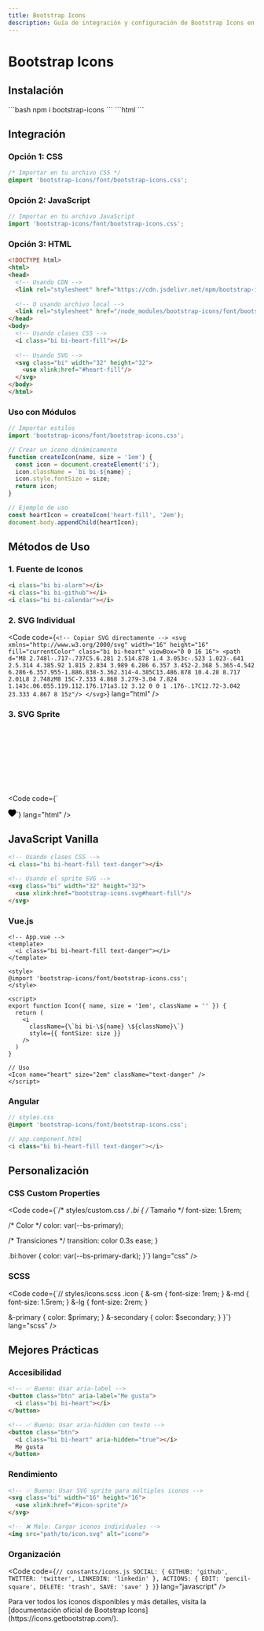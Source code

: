 ```yaml
---
title: Bootstrap Icons
description: Guía de integración y configuración de Bootstrap Icons en tu proyecto
---
```



# Bootstrap Icons <Badge text="Configuración" variant="success" />

## Instalación <Badge text="Paso 1" variant="note" />

<Tabs>
  <TabItem label="npm">
    ```bash
    npm i bootstrap-icons
    ```
  </TabItem>
  <TabItem label="CDN">
    ```html
    <link rel="stylesheet" href="https://cdn.jsdelivr.net/npm/bootstrap-icons@1.10.0/font/bootstrap-icons.css">
    ```
  </TabItem>
</Tabs>

## Integración <Badge text="Paso 2" variant="note" />

### Opción 1: CSS
```css
/* Importar en tu archivo CSS */
@import 'bootstrap-icons/font/bootstrap-icons.css';
```

### Opción 2: JavaScript
```javascript
// Importar en tu archivo JavaScript
import 'bootstrap-icons/font/bootstrap-icons.css';
```

### Opción 3: HTML
```html
<!DOCTYPE html>
<html>
<head>
  <!-- Usando CDN -->
  <link rel="stylesheet" href="https://cdn.jsdelivr.net/npm/bootstrap-icons@1.10.0/font/bootstrap-icons.css">
  
  <!-- O usando archivo local -->
  <link rel="stylesheet" href="/node_modules/bootstrap-icons/font/bootstrap-icons.css">
</head>
<body>
  <!-- Usando clases CSS -->
  <i class="bi bi-heart-fill"></i>
  
  <!-- Usando SVG -->
  <svg class="bi" width="32" height="32">
    <use xlink:href="#heart-fill"/>
  </svg>
</body>
</html>
```

### Uso con Módulos
```javascript
// Importar estilos
import 'bootstrap-icons/font/bootstrap-icons.css';

// Crear un icono dinámicamente
function createIcon(name, size = '1em') {
  const icon = document.createElement('i');
  icon.className = `bi bi-${name}`;
  icon.style.fontSize = size;
  return icon;
}

// Ejemplo de uso
const heartIcon = createIcon('heart-fill', '2em');
document.body.appendChild(heartIcon);
```

## Métodos de Uso <Badge text="Paso 3" variant="note" />

### 1. Fuente de Iconos
```html
<i class="bi bi-alarm"></i>
<i class="bi bi-github"></i>
<i class="bi bi-calendar"></i>
```

### 2. SVG Individual
<Code code={`<!-- Copiar SVG directamente -->
<svg xmlns="http://www.w3.org/2000/svg" width="16" height="16" fill="currentColor" class="bi bi-heart" viewBox="0 0 16 16">
  <path d="M8 2.748l-.717-.737C5.6.281 2.514.878 1.4 3.053c-.523 1.023-.641 2.5.314 4.385.92 1.815 2.834 3.989 6.286 6.357 3.452-2.368 5.365-4.542 6.286-6.357.955-1.886.838-3.362.314-4.385C13.486.878 10.4.28 8.717 2.01L8 2.748zM8 15C-7.333 4.868 3.279-3.04 7.824 1.143c.06.055.119.112.176.171a3.12 3.12 0 0 1 .176-.17C12.72-3.042 23.333 4.867 8 15z"/>
</svg>`} lang="html" />

### 3. SVG Sprite
<Code code={`<!-- Incluir sprite -->
<svg xmlns="http://www.w3.org/2000/svg" class="d-none">
  <symbol id="heart-fill" viewBox="0 0 16 16">
    <path d="M8 1.314C12.438-3.248 23.534 4.735 8 15-7.534 4.736 3.562-3.248 8 1.314z"/>
  </symbol>
</svg>

<!-- Usar icono del sprite -->
<svg class="bi" width="16" height="16">
  <use xlink:href="#heart-fill"/>
</svg>`} lang="html" />

## JavaScript Vanilla
```html
<!-- Usando clases CSS -->
<i class="bi bi-heart-fill text-danger"></i>

<!-- Usando el sprite SVG -->
<svg class="bi" width="32" height="32">
  <use xlink:href="bootstrap-icons.svg#heart-fill"/>
</svg>
```

### Vue.js
```vue
<!-- App.vue -->
<template>
  <i class="bi bi-heart-fill text-danger"></i>
</template>

<style>
@import 'bootstrap-icons/font/bootstrap-icons.css';
</style>

<script>
export function Icon({ name, size = '1em', className = '' }) {
  return (
    <i 
      className={\`bi bi-\${name} \${className}\`}
      style={{ fontSize: size }}
    />
  )
}

// Uso
<Icon name="heart" size="2em" className="text-danger" />
</script>
```

### Angular
```typescript
// styles.css
@import 'bootstrap-icons/font/bootstrap-icons.css';

// app.component.html
<i class="bi bi-heart-fill text-danger"></i>
```

## Personalización <Badge text="Paso 5" variant="note" />

### CSS Custom Properties
<Code code={`/* styles/custom.css */
.bi {
  /* Tamaño */
  font-size: 1.5rem;
  
  /* Color */
  color: var(--bs-primary);
  
  /* Transiciones */
  transition: color 0.3s ease;
}

.bi:hover {
  color: var(--bs-primary-dark);
}`} lang="css" />

### SCSS
<Code code={`// styles/icons.scss
.icon {
  &-sm { font-size: 1rem; }
  &-md { font-size: 1.5rem; }
  &-lg { font-size: 2rem; }
  
  &-primary { color: $primary; }
  &-secondary { color: $secondary; }
}`} lang="scss" />

## Mejores Prácticas <Badge text="Recomendado" variant="success" />

### Accesibilidad
```html
<!-- ✅ Bueno: Usar aria-label -->
<button class="btn" aria-label="Me gusta">
  <i class="bi bi-heart"></i>
</button>

<!-- ✅ Bueno: Usar aria-hidden con texto -->
<button class="btn">
  <i class="bi bi-heart" aria-hidden="true"></i>
  Me gusta
</button>
```

### Rendimiento
```html
<!-- ✅ Bueno: Usar SVG sprite para múltiples iconos -->
<svg class="bi" width="16" height="16">
  <use xlink:href="#icon-sprite"/>
</svg>

<!-- ❌ Malo: Cargar iconos individuales -->
<img src="path/to/icon.svg" alt="icono">
```

### Organización
<Code code={`// constants/icons.js
  SOCIAL: {
    GITHUB: 'github',
    TWITTER: 'twitter',
    LINKEDIN: 'linkedin'
  },
  ACTIONS: {
    EDIT: 'pencil-square',
    DELETE: 'trash',
    SAVE: 'save'
  }
}`} lang="javascript" />

<Aside type="tip">
  Para ver todos los iconos disponibles y más detalles, visita la [documentación oficial de Bootstrap Icons](https://icons.getbootstrap.com/).
</Aside>
